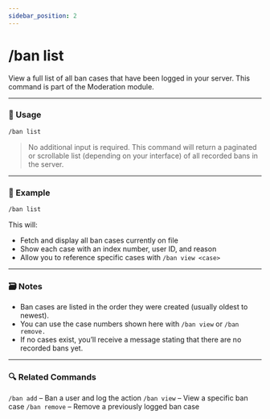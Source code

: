 ```yaml
---
sidebar_position: 2
---
```


# /ban list

View a full list of all ban cases that have been logged in your server. This command is part of the Moderation module.

<hr className="md-divider-gradient" />

### 💬 Usage
```bash
/ban list
```
> No additional input is required. This command will return a paginated or scrollable list (depending on your interface) of all recorded bans in the server.

<hr className="md-divider-gradient" />

### 📌 Example
```bash
/ban list
```
This will:
- Fetch and display all ban cases currently on file
- Show each case with an index number, user ID, and reason
- Allow you to reference specific cases with `/ban view <case>`

<hr className="md-divider-gradient" />

### 🗃️ Notes
- Ban cases are listed in the order they were created (usually oldest to newest).
- You can use the case numbers shown here with `/ban view` or `/ban remove.`
- If no cases exist, you’ll receive a message stating that there are no recorded bans yet.

<hr className="md-divider-gradient" />

### 🔍 Related Commands
`/ban add` – Ban a user and log the action
`/ban view` – View a specific ban case
`/ban remove` – Remove a previously logged ban case